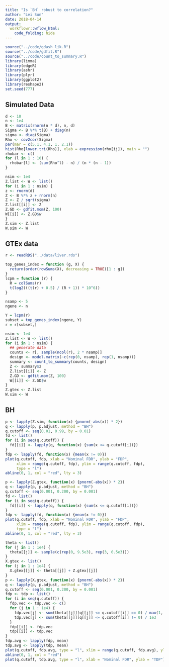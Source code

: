 ```yaml
---
title: "Is `BH` robust to correlation?"
author: "Lei Sun"
date: 2018-04-14
output: 
  workflowr::wflow_html:
    code_folding: hide
---
```






```r
source("../code/gdash_lik.R")
source("../code/gdfit.R")
source("../code/count_to_summary.R")
library(limma)
library(edgeR)
library(ashr)
library(plyr)
library(ggplot2)
library(reshape2)
set.seed(777)
```

## Simulated Data

```r
d <- 10
n <- 1e4
B <- matrix(rnorm(n * d), n, d)
Sigma <- B %*% t(B) + diag(n)
sigma <- diag(Sigma)
Rho <- cov2cor(Sigma)
par(mar = c(5.1, 4.1, 1, 2.1))
hist(Rho[lower.tri(Rho)], xlab = expression(rho[ij]), main = "")
rhobar <- c()
for (l in 1 : 10) {
  rhobar[l] <- (sum(Rho^l) - n) / (n * (n - 1))
}
```

```r
nsim <- 1e4
Z.list <- W <- list()
for (i in 1 : nsim) {
z <- rnorm(d)
Z <- B %*% z + rnorm(n)
Z <- Z / sqrt(sigma)
Z.list[[i]] <- Z
Z.GD <- gdfit.mom(Z, 100)
W[[i]] <- Z.GD$w
}
Z.sim <- Z.list
W.sim <- W
```

## GTEx data

```r
r <- readRDS("../data/liver.rds")
```

```r
top_genes_index = function (g, X) {
  return(order(rowSums(X), decreasing = TRUE)[1 : g])
}
lcpm = function (r) {
  R = colSums(r)
  t(log2(((t(r) + 0.5) / (R + 1)) * 10^6))
}
```

```r
nsamp <- 5
ngene <- n
```

```r
Y = lcpm(r)
subset = top_genes_index(ngene, Y)
r = r[subset,]
```

```r
nsim <- 1e4
Z.list <- W <- list()
for (i in 1 : nsim) {
  ## generate data
  counts <- r[, sample(ncol(r), 2 * nsamp)]
  design <- model.matrix(~c(rep(0, nsamp), rep(1, nsamp)))
  summary <- count_to_summary(counts, design)
  Z <- summary$z
  Z.list[[i]] <- Z
  Z.GD <- gdfit.mom(Z, 100)
  W[[i]] <- Z.GD$w
}
Z.gtex <- Z.list
W.sim <- W
```

## BH

```r
p <- lapply(Z.sim, function(x) {pnorm(-abs(x)) * 2})
q <- lapply(p, p.adjust, method = "BH")
q.cutoff <- seq(0.01, 0.99, by = 0.01)
fd <- list()
for (i in seq(q.cutoff)) {
  fd[[i]] <- lapply(q, function(x) {sum(x <= q.cutoff[i])})
}
fdp <- lapply(fd, function(x) {mean(x != 0)})
plot(q.cutoff, fdp, xlab = "Nominal FDR", ylab = "FDP",
     xlim = range(q.cutoff, fdp), ylim = range(q.cutoff, fdp),
     type = "l")
abline(0, 1, col = "red", lty = 3)

p <- lapply(Z.gtex, function(x) {pnorm(-abs(x)) * 2})
q <- lapply(p, p.adjust, method = "BH")
q.cutoff <- seq(0.001, 0.200, by = 0.001)
fd <- list()
for (i in seq(q.cutoff)) {
  fd[[i]] <- lapply(q, function(x) {sum(x <= q.cutoff[i])})
}
fdp <- lapply(fd, function(x) {mean(x != 0)})
plot(q.cutoff, fdp, xlab = "Nominal FDR", ylab = "FDP",
     xlim = range(q.cutoff, fdp), ylim = range(q.cutoff, fdp),
     type = "l")
abline(0, 1, col = "red", lty = 3)
```


```r
theta <- list()
for (j in 1 : 1e4) {
  theta[[j]] <- sample(c(rep(0, 9.5e3), rep(3, 0.5e3)))
}
X.gtex <- list()
for (j in 1 : 1e4) {
  X.gtex[[j]] <- theta[[j]] + Z.gtex[[j]]
}
p <- lapply(X.gtex, function(x) {pnorm(-abs(x)) * 2})
q <- lapply(p, p.adjust, method = "BH")
q.cutoff <- seq(0.001, 0.200, by = 0.001)
fdp <- tdp <- list()
for (i in seq(q.cutoff)) {
  fdp.vec <- tdp.vec <- c()
  for (j in 1 : 1e4) {
    fdp.vec[j] <- sum(theta[[j]][q[[j]] <= q.cutoff[i]] == 0) / max(1, length(q[[j]] <= q.cutoff[i]))
    tdp.vec[j] <- sum(theta[[j]][q[[j]] <= q.cutoff[i]] != 0) / 1e3
  }
  fdp[[i]] <- fdp.vec
  tdp[[i]] <- tdp.vec
}
fdp.avg <- lapply(fdp, mean)
tdp.avg <- lapply(tdp, mean)
plot(q.cutoff, fdp.avg, type = "l", xlim = range(q.cutoff, fdp.avg), ylim = range(q.cutoff, fdp.avg), xlab = "Nominal FDR", ylab = "Average FDP")
abline(0, 1, col = "red")
plot(q.cutoff, tdp.avg, type = "l", xlab = "Nominal FDR", ylab = "TDP")
```



